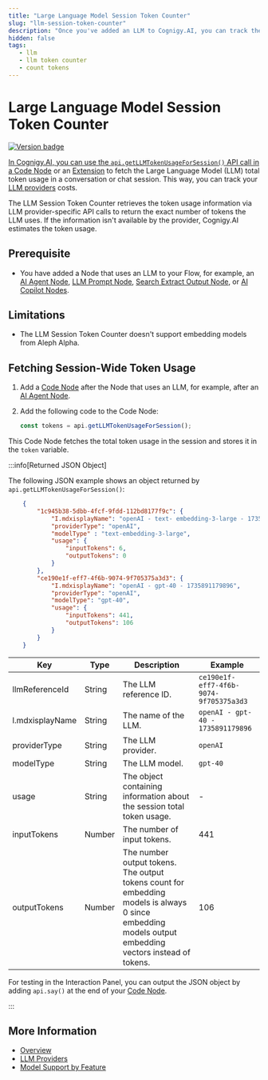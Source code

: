 ```yaml
---
title: "Large Language Model Session Token Counter"
slug: "llm-session-token-counter"
description: "Once you've added an LLM to Cognigy.AI, you can track the LLM token usage with a Code Node."
hidden: false
tags:
   - llm
   - llm token counter
   - count tokens
---
```


# Large Language Model Session Token Counter

<a href="../../../release-notes/4.92.mdx" /><img src="https://img.shields.io/badge/Updated in-v4.92-blue.svg" alt="Version badge" />

In Cognigy.AI, you can use the `api.getLLMTokenUsageForSession()` API call in a [Code Node](../../build/node-reference/basic/code/overview.mdx) or an [Extension](../../build/extensions.mdx) to fetch the Large Language Model (LLM) total token usage in a conversation or chat session. This way, you can track your [LLM providers](providers/all-providers.mdx) costs.

The LLM Session Token Counter retrieves the token usage information via LLM provider-specific API calls to return the exact number of tokens the LLM uses. If the information isn't available by the provider, Cognigy.AI estimates the token usage.

## Prerequisite

- You have added a Node that uses an LLM to your Flow, for example, an [AI Agent Node](../../build/node-reference/ai/ai-agent.mdx), [LLM Prompt Node](../../build/node-reference/service/llm-prompt.mdx), [Search Extract Output Node](../../build/node-reference/other-nodes/knowledge-search.mdx), or [AI Copilot Nodes](../../build/node-reference/ai-copilot/overview.mdx).

## Limitations

- The LLM Session Token Counter doesn't support embedding models from Aleph Alpha.

## Fetching Session-Wide Token Usage

1. Add a [Code Node](../../build/node-reference/basic/code/overview.mdx) after the Node that uses an LLM, for example, after an [AI Agent Node](../../build/node-reference/ai/ai-agent.mdx).
2. Add the following code to the Code Node:

    ```javaScript
    const tokens = api.getLLMTokenUsageForSession();
    ```

This Code Node fetches the total token usage in the session and stores it in the `token` variable.

:::info[Returned JSON Object]

  The following JSON example shows an object returned by `api.getLLMTokenUsageForSession()`:
  ```json
      {
          "1c945b38-5dbb-4fcf-9fdd-112bd8177f9c": {
              "I.mdxisplayName": "openAI - text- embedding-3-large - 1735891122507",
              "providerType": "openAI",
              "modelType" : "text-embedding-3-large",
              "usage": {
                  "inputTokens": 6,
                  "outputTokens": 0
              }
          },
          "ce190e1f-eff7-4f6b-9074-9f705375a3d3": {
              "I.mdxisplayName": "openAI - gpt-40 - 1735891179896",
              "providerType": "openAI",
              "modelType": "gpt-40",
              "usage": {
                  "inputTokens": 441,
                  "outputTokens": 106
              }
          }
      }
  ```

  | Key            | Type   | Description                                                                                                                                           | Example                                |
  |----------------|--------|-------------------------------------------------------------------------------------------------------------------------------------------------------|----------------------------------------|
  | llmReferenceId | String | The LLM reference ID.                                                                                                                                 | `ce190e1f-eff7-4f6b-9074-9f705375a3d3` |
  | l.mdxisplayName | String | The name of the LLM.                                                                                                                                  | `openAI - gpt-40 - 1735891179896`      |
  |  providerType  | String | The LLM provider.                                                                                                                                     | `openAI`                               |
  | modelType      | String | The LLM model.                                                                                                                                        | `gpt-40`                               |
  |  usage         | String | The object containing information about the session total token usage.                                                                                | -                                      |
  | inputTokens    | Number | The number of input tokens.                                                                                                                           | 441                                    |
  | outputTokens   | Number | The number output tokens. The output tokens count for embedding models is always 0 since embedding models output embedding vectors instead of tokens. | 106                                    |

  For testing in the Interaction Panel, you can output the JSON object by adding `api.say()` at the end of your [Code Node](../../build/node-reference/basic/code/actions.mdx).

:::


## More Information

- [Overview](overview.mdx)
- [LLM Providers](providers/all-providers.mdx)
- [Model Support by Feature](model-support-by-feature.mdx)
